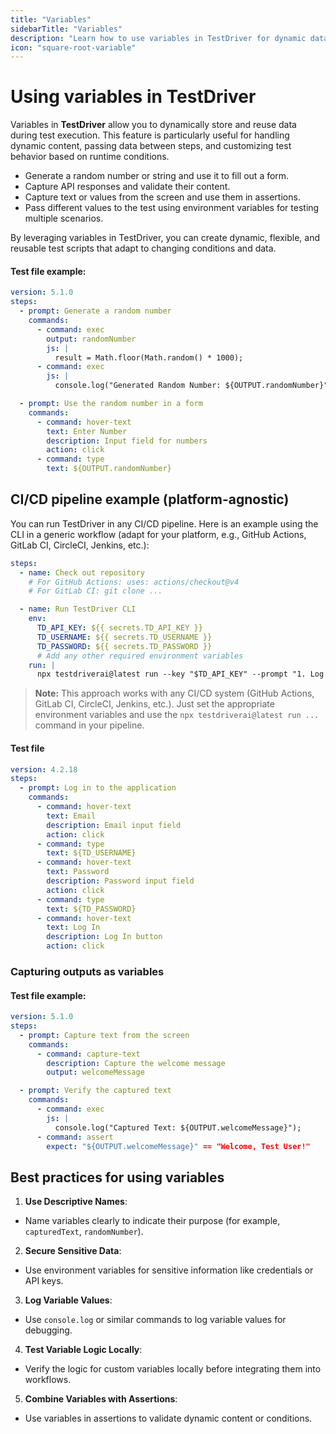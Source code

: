 ```yaml
---
title: "Variables"
sidebarTitle: "Variables"
description: "Learn how to use variables in TestDriver for dynamic data handling."
icon: "square-root-variable"
---
```


# Using variables in TestDriver

Variables in **TestDriver** allow you to dynamically store and reuse data during test execution. This feature is particularly useful for handling dynamic content, passing data between steps, and customizing test behavior based on runtime conditions.

- Generate a random number or string and use it to fill out a form.
- Capture API responses and validate their content.
- Capture text or values from the screen and use them in assertions.
- Pass different values to the test using environment variables for testing multiple scenarios.

By leveraging variables in TestDriver, you can create dynamic, flexible, and reusable test scripts that adapt to changing conditions and data.

#### Test file example:

```yaml
version: 5.1.0
steps:
  - prompt: Generate a random number
    commands:
      - command: exec
        output: randomNumber
        js: |
          result = Math.floor(Math.random() * 1000);
      - command: exec
        js: |
          console.log("Generated Random Number: ${OUTPUT.randomNumber}");

  - prompt: Use the random number in a form
    commands:
      - command: hover-text
        text: Enter Number
        description: Input field for numbers
        action: click
      - command: type
        text: ${OUTPUT.randomNumber}
```

## CI/CD pipeline example (platform-agnostic)

You can run TestDriver in any CI/CD pipeline. Here is an example using the CLI in a generic workflow (adapt for your platform, e.g., GitHub Actions, GitLab CI, CircleCI, Jenkins, etc.):

```yaml
steps:
  - name: Check out repository
    # For GitHub Actions: uses: actions/checkout@v4
    # For GitLab CI: git clone ...

  - name: Run TestDriver CLI
    env:
      TD_API_KEY: ${{ secrets.TD_API_KEY }}
      TD_USERNAME: ${{ secrets.TD_USERNAME }}
      TD_PASSWORD: ${{ secrets.TD_PASSWORD }}
      # Add any other required environment variables
    run: |
      npx testdriverai@latest run --key "$TD_API_KEY" --prompt "1. Log in with username and password\n2. Verify the dashboard is displayed"
```

> **Note:** This approach works with any CI/CD system (GitHub Actions, GitLab CI, CircleCI, Jenkins, etc.). Just set the appropriate environment variables and use the `npx testdriverai@latest run ...` command in your pipeline.

#### Test file

```yaml
version: 4.2.18
steps:
  - prompt: Log in to the application
    commands:
      - command: hover-text
        text: Email
        description: Email input field
        action: click
      - command: type
        text: ${TD_USERNAME}
      - command: hover-text
        text: Password
        description: Password input field
        action: click
      - command: type
        text: ${TD_PASSWORD}
      - command: hover-text
        text: Log In
        description: Log In button
        action: click
```

### **Capturing outputs as variables**

#### Test file example:

```yaml
version: 5.1.0
steps:
  - prompt: Capture text from the screen
    commands:
      - command: capture-text
        description: Capture the welcome message
        output: welcomeMessage

  - prompt: Verify the captured text
    commands:
      - command: exec
        js: |
          console.log("Captured Text: ${OUTPUT.welcomeMessage}");
      - command: assert
        expect: "${OUTPUT.welcomeMessage}" == "Welcome, Test User!"
```

## Best practices for using variables

1. **Use Descriptive Names**:

- Name variables clearly to indicate their purpose (for example, `capturedText`, `randomNumber`).

2. **Secure Sensitive Data**:

- Use environment variables for sensitive information like credentials or API keys.

3. **Log Variable Values**:

- Use `console.log` or similar commands to log variable values for debugging.

4. **Test Variable Logic Locally**:

- Verify the logic for custom variables locally before integrating them into workflows.

5. **Combine Variables with Assertions**:

- Use variables in assertions to validate dynamic content or conditions.

